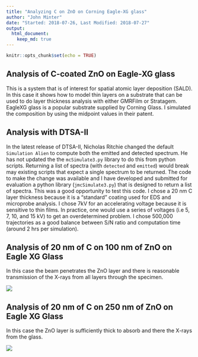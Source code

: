 ```yaml
---
title: "Analyzing C on ZnO on Corning Eagle-XG glass"
author: "John Minter"
date: "Started: 2018-07-26, Last Modified: 2018-07-27"
output:
  html_document:
    keep_md: true
---
```


```r
knitr::opts_chunk$set(echo = TRUE)
```

## Analysis of C-coated ZnO on Eagle-XG glass

This is a system that is of interest for spatial atomic layer deposition
(SALD).  In this case it shows how to model thin layers on a substrate
that can be used to do layer thickness analysis with either GMRFilm or
Stratagem. EagleXG glass is a popular substrate supplied by Corning Glass.
I simulated the composition by using the midpoint values in their
patent.

## Analysis with DTSA-II

In the latest release of DTSA-II, Nicholas Ritchie changed the default
`Simulation Alien` to compute both the emitted and detected spectrum.
He has not updated the the `mcSimulate3.py` library to do this from
python scripts. Returning a list of spectra (with `detected` and `emitted`)
would break may existing scripts that expect a single spectrum to be returned.
The code to make the change was available and I have developed and submitted
for evaluation a python library (`jmcSimulate3.py`) that is designed to 
return a list of spectra. This was a good opportunity to test this code.
I chose a 20 nm C layer thickness because it is a "standard" coating used
for EDS and microprobe analysis. I chose 7kV for an accelerating voltage because
it is sensitive to thin films. In practice, one would use a series of voltages
(i.e 5, 7, 10, and 15 kV) to get an overdetermined problem. I chose 500,000
trajectories as a good balance between S/N ratio and computation time
(around 2 hrs per simulation).

## Analysis of 20 nm of C on 100 nm of ZnO on Eagle XG Glass

In this case the beam penetrates the ZnO layer and there is reasonable
transmission of the X-rays from all layers through the specimen.

![](./dtsa2/spc/20nm-C-100nm-ZnO-on-EagleXG-7kV-500K-traj.png)

## Analysis of 20 nm of C on 250 nm of ZnO on Eagle XG Glass

In this case the ZnO layer is sufficiently thick to absorb
and there the X-rays from the glass.

![](./dtsa2/spc/20nm-C-250nm-ZnO-on-EagleXG-7kV-500K-traj.png)





